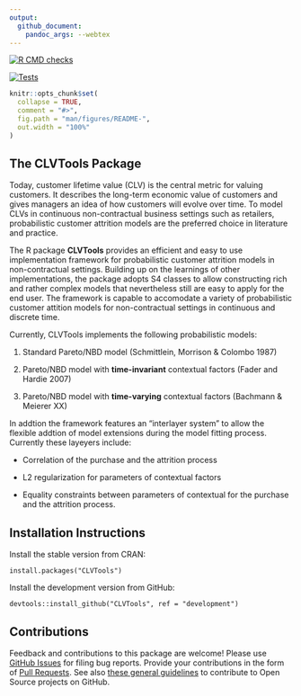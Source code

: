 ```yaml
---
output: 
  github_document:
    pandoc_args: --webtex
---
```


[![R CMD checks](https://github.com/bachmannpatrick/CLVTools/workflows/R-CMD-check/badge.svg)](https://github.com/bachmannpatrick/CLVTools/actions)

[![Tests](https://github.com/bachmannpatrick/CLVTools/workflows/Tests/badge.svg)](https://github.com/bachmannpatrick/CLVTools/actions)

<!-- README.md is generated from README.Rmd. Please edit that file -->

```r
knitr::opts_chunk$set(
  collapse = TRUE,
  comment = "#>",
  fig.path = "man/figures/README-",
  out.width = "100%"
)
```

## The CLVTools Package

Today, customer lifetime value (CLV) is the central metric for valuing customers. It describes the long-term economic value of customers and gives managers an idea of how customers will evolve over time. To model CLVs in continuous non-contractual business settings such as retailers, probabilistic customer attrition models are the preferred choice in literature and practice. 

The R package **CLVTools** provides an efficient and easy to use implementation framework for probabilistic customer attrition models in non-contractual settings. Building up on the learnings of other implementations, the package adopts S4 classes to allow constructing rich and rather complex models that nevertheless still are easy to apply for the end user.
The framework is capable to accomodate a variety of probabilistic customer attition models for non-contractual settings in continuous and discrete time.

Currently, CLVTools implements the following probabilistic models:

(1) Standard Pareto/NBD model (Schmittlein, Morrison & Colombo 1987)

(2) Pareto/NBD model with **time-invariant** contextual factors (Fader and Hardie 2007)

(3) Pareto/NBD model with **time-varying** contextual factors (Bachmann & Meierer XX)

 In addtion the framework features an "interlayer system" to allow the flexible addtion of model extensions during the model fitting process. Currently these layeyers include:

- Correlation of the purchase and the attrition process

- L2 regularization for parameters of contextual factors

- Equality constraints between parameters of contextual for the purchase and the attrition process.



## Installation Instructions
Install the stable version from CRAN:
     
```
install.packages("CLVTools")
```

Install the development version from GitHub:
```
devtools::install_github("CLVTools", ref = "development")
```

## Contributions

Feedback and contributions to this package are welcome! Please use [GitHub Issues](https://github.com/bachmannpatrick/CLVTools/issues) for filing bug reports. Provide your contributions in the form of [Pull Requests](https://help.github.com/articles/about-pull-requests/). See also [these general guidelines](https://guides.github.com/activities/contributing-to-open-source/#contributing) to contribute to Open Source projects on GitHub.
